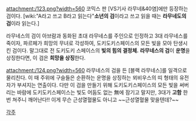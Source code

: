attachment:/123.png?width=560
코믹스 판 [VS기사 라무네&40염]에만 등장하는 검이다. [wiki:"A라고 쓰고 B라고 읽는다"'''소년의 검'''이라고 쓰고 읽을 때는 '''라무네도의 검'''이라 읽는다.]

라무네스의 검이 아브람과 동화된 초대 라무네스를 주인으로 인정하고 3대 라무네스를 죽이자, 파르페가 희망의 무녀로 각성하여, 도키도키스페이스의 모든 빛을 모아 탄생시킨 검이다. 말그대로 전 도키도키 스페이스의 '''빛의 힘의 결정체.''' '''라무네스의 검'''이 '''운명'''을 상징한다면, 이 검은 '''희망을 상징'''한다.

attachment:/124.png?width=560
라무네스의 검을 든 [블랙 라무네스]를 일격으로 물리친다. 이 때 주위에 구슬들은 순환하는 운명을 상징하는 뫼비우스의 띠 형태의 유전자가 부셔지는 연출이다. 다만 이 검을 만들기 위해 도키도키스페이스의 모든 빛을 써버리는 바람에 도키도키스페이스는 빛도 어둠도 없는 無에 잠기고 말지만, 3대가 '''고함''' 한번 쳐주니 깨어난다!! 이게 무슨 근성열혈물도 아니고 ~~근성열혈물 맞을텐데?~~

[[각주]]
